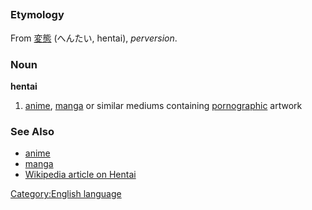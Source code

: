 =={{en}}==
[[Category:English language]]
===Etymology===
From {{ja}} [[変態]] (へんたい, hentai), ''perversion''.
===Noun===
'''hentai'''

#[[anime]], [[manga]] or similar mediums containing [[pornographic]] artwork
===See Also===
*[[anime]]
*[[manga]]
*[[w:hentai|Wikipedia article on Hentai]]